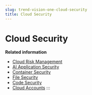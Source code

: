 ```yaml
---
slug: trend-vision-one-cloud-security
title: Cloud Security
---
```

# Cloud Security

**Related information**

- [Cloud Risk Management](cloud-risk-management.mdx)
- [AI Application Security](ai-scanner-ai-guard.md "Scan your AI models for common attack techniques, attack objectives, and harmful or sensitive content in inputs and outputs.")
- [Container Security](container-security.md "Security for your containers at all stages of their life cycle")
- [File Security](file-security-intro-origin.md "Trend Vision One File Security overview")
- [Code Security](code-security-intro.md "Detect vulnerabilities, malware, and secrets early in development with continuous visibility from code creation to cloud deployment.")
- [Cloud Accounts](cloud-accounts.md "Connect your cloud assets and manage access permissions for Trend Vision One apps and services.")
:::
